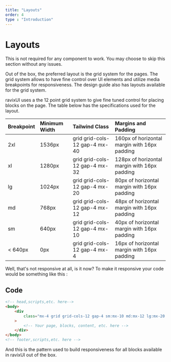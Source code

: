 ```yaml
---
title: "Layouts"
order: 4
type : "Introduction"
---
```



# Layouts

<Alerts type="info">
    This is not required for any component to work. You may choose to skip this section without any issues.
</Alerts>

Out of the box, the preferred layout is the grid system for the pages. The grid system allows to have fine control over UI elements and utilize media breakpoints for responsiveness. The design guide also has layouts available for the grid system.

ravixUI uses a the 12 point grid system to give fine tuned control for placing blocks on the page. The table below has the specifications used for the layout.

| Breakpoint | Minimum Width | Tailwind Class                | Margins and Padding                          |
| :--------- | :------------ | :---------------------------- | :------------------------------------------- |
| 2xl        | 1536px        | grid grid-cols-12 gap-4 mx-40 | 160px of horizontal margin with 16px padding |
| xl         | 1280px        | grid grid-cols-12 gap-4 mx-32 | 128px of horizontal margin with 16px padding |
| lg         | 1024px        | grid grid-cols-12 gap-4 mx-20 | 80px of horizontal margin with 16px padding  |
| md         | 768px         | grid grid-cols-12 gap-4 mx-12 | 48px of horizontal margin with 16px padding  |
| sm         | 640px         | grid grid-cols-12 gap-4 mx-10 | 40px of horizontal margin with 16px padding  |
| < 640px    | 0px           | grid grid-cols-12 gap-4 mx-4  | 16px of horizontal margin with 16px padding  |

Well, that's not responsive at all, is it now? To make it responsive your code would be something like this :

## Code

```html title="index.html"
<!-- head,scripts,etc. here-->
<body>
    <div
        class="mx-4 grid grid-cols-12 gap-4 sm:mx-10 md:mx-12 lg:mx-20 xl:mx-32 2xl:mx-40"
    >
        <!-- Your page, blocks, content, etc. here -->
    </div>
</body>
<!-- footer,scripts,etc. here -->
```

And this is the pattern used to build responsiveness for all blocks available in ravixUI out of the box.
